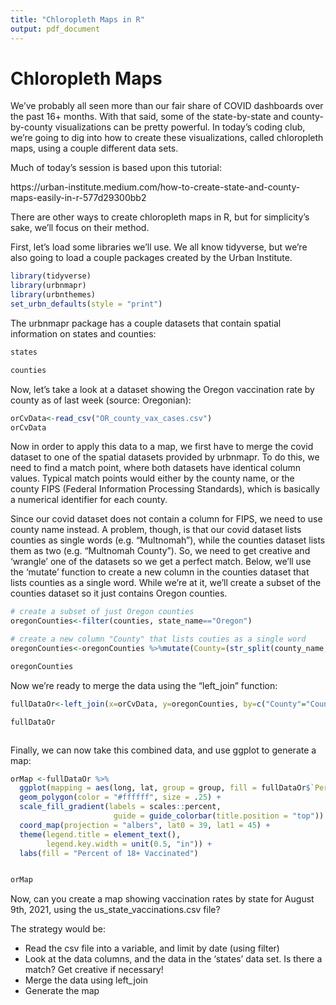 ```yaml
---
title: "Chloropleth Maps in R"
output: pdf_document
---
```


# Chloropleth Maps

We've probably all seen more than our fair share of COVID dashboards over the past 16+ months. With that said, some of the state-by-state and county-by-county visualizations can be pretty powerful. In today's coding club, we're going to dig into how to create these visualizations, called chloropleth maps, using a couple different data sets.


Much of today's session is based upon this tutorial:

https://urban-institute.medium.com/how-to-create-state-and-county-maps-easily-in-r-577d29300bb2

There are other ways to create chloropleth maps in R, but for simplicity's sake, we'll focus on their method.


First, let's load some libraries we'll use. We all know tidyverse, but we're also going to load a couple packages created by the Urban Institute.

```r


library(tidyverse)
library(urbnmapr)
library(urbnthemes)
set_urbn_defaults(style = "print")

```


The urbnmapr package has a couple datasets that contain spatial information on states and counties:

```r

states

counties
```


Now, let's take a look at a dataset showing the Oregon vaccination rate by county as of last week (source: Oregonian):

```r

orCvData<-read_csv("OR_county_vax_cases.csv")
orCvData

```

Now in order to apply this data to a map, we first have to merge the covid dataset to one of the spatial datasets provided by urbnmapr. To do this, we need to find a match point, where both datasets have identical column values. Typical match points would either by the county name, or the county FIPS (Federal Information Processing Standards), which is basically a numerical identifier for each county.

Since our covid dataset does not contain a column for FIPS, we need to use county name instead. A problem, though, is that our covid dataset lists counties as single words (e.g. "Multnomah"), while the counties dataset lists them as two (e.g. "Multnomah County"). So, we need to get creative and 'wrangle' one of the datasets so we get a perfect match. Below, we'll use the 'mutate' function to create a new column in the counties dataset that lists counties as a single word. While we're at it, we'll create a subset of the counties dataset so it just contains Oregon counties.

```r

# create a subset of just Oregon counties
oregonCounties<-filter(counties, state_name=="Oregon")

# create a new column "County" that lists couties as a single word
oregonCounties<-oregonCounties %>%mutate(County=(str_split(county_name, " ", simplify = TRUE)[,1]))

oregonCounties
```

Now we're ready to merge the data using the "left_join" function:


```r


fullDataOr<-left_join(x=orCvData, y=oregonCounties, by=c("County"="County"))

fullDataOr



```

Finally, we can now take this combined data, and use ggplot to generate a map:


```r

orMap <-fullDataOr %>% 
  ggplot(mapping = aes(long, lat, group = group, fill = fullDataOr$`Percentage of 18+ vaccinated`)) +
  geom_polygon(color = "#ffffff", size = .25) +
  scale_fill_gradient(labels = scales::percent,
                       guide = guide_colorbar(title.position = "top")) +
  coord_map(projection = "albers", lat0 = 39, lat1 = 45) +
  theme(legend.title = element_text(),
        legend.key.width = unit(0.5, "in")) +
  labs(fill = "Percent of 18+ Vaccinated") 


orMap

```




Now, can you create a map showing vaccination rates by state for August 9th, 2021, using the us_state_vaccinations.csv file?

The strategy would be:


* Read the csv file into a variable, and limit by date (using filter)
* Look at the data columns, and the data in the 'states' data set. Is there a match? Get creative if necessary!
* Merge the data using left_join
* Generate the map


```r






```


